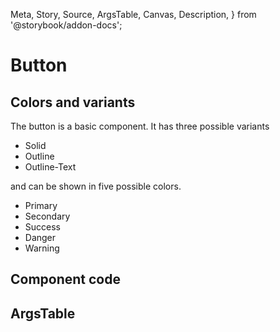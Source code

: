   Meta,
  Story,
  Source,
  ArgsTable,
  Canvas,
  Description,
} from '@storybook/addon-docs';

# Button

## Colors and variants

The button is a basic component. It has three possible variants

- Solid
- Outline
- Outline-Text

 and can be shown in five possible colors.

- Primary
- Secondary
- Success
- Danger
- Warning



## Component code

<Canvas columns={2} withSource="open" withToolbar>
  <Story
     id="components-button--default"
   >
   </Story>
</Canvas>


## ArgsTable

<ArgsTable story="." />
